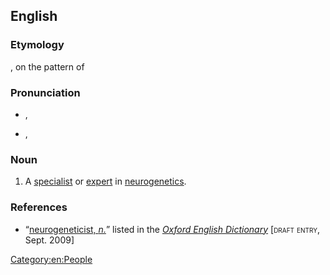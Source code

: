 ==English==

===Etymology===
{{prefix|neuro|geneticist|lang=en}}, on the pattern of {{m|en|neurogenetics}}

===Pronunciation===
* {{a|RP}} {{enPR|nyo͝oə'rōjĭnĕtʹĭsĭst}}, {{IPA|/ˌnjʊəɹəʊd͡ʒəˈnɛtɪsɪst/|lang=en}}
* {{a|GA}} {{enPR|no͝o'rōjənĕtʹĭsĭst}}, {{IPA|/ˌnʊɹoʊd͡ʒəˈnɛtɪsɪst/|lang=en}}

===Noun===
{{en-noun}}

# {{lb|en|biology|and|medicine}} A [[specialist]] or [[expert]] in [[neurogenetics]].

===References===
* “<span class="plainlinks">[http://dictionary.oed.com/cgi/entry/00323556 neurogeneticist, ''n.'']</span>” listed in the ''[[w:Oxford English Dictionary|Oxford English Dictionary]]'' [<span style="font-variant:small-caps">draft entry</span>, Sept. 2009]

[[Category:en:People]]